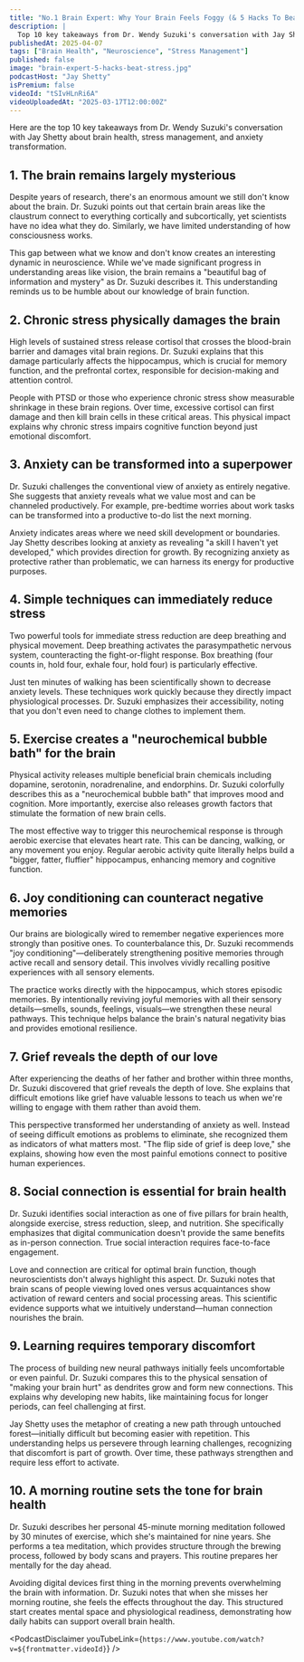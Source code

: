 ```yaml
---
title: "No.1 Brain Expert: Why Your Brain Feels Foggy (& 5 Hacks To Beat Stress )"
description: |
  Top 10 key takeaways from Dr. Wendy Suzuki's conversation with Jay Shetty about brain health, stress management, and anxiety transformation.
publishedAt: 2025-04-07
tags: ["Brain Health", "Neuroscience", "Stress Management"]
published: false
image: "brain-expert-5-hacks-beat-stress.jpg"
podcastHost: "Jay Shetty"
isPremium: false
videoId: "tSIvHLnRi6A"
videoUploadedAt: "2025-03-17T12:00:00Z"
---
```



<PodcastSummaryPageLayout frontmatter={frontmatter}>

Here are the top 10 key takeaways from Dr. Wendy Suzuki's conversation with Jay Shetty about brain health, stress management, and anxiety transformation.

## 1. The brain remains largely mysterious

Despite years of research, there's an enormous amount we still don't know about the brain. Dr. Suzuki points out that certain brain areas like the claustrum connect to everything cortically and subcortically, yet scientists have no idea what they do. Similarly, we have limited understanding of how consciousness works.

This gap between what we know and don't know creates an interesting dynamic in neuroscience. While we've made significant progress in understanding areas like vision, the brain remains a "beautiful bag of information and mystery" as Dr. Suzuki describes it. This understanding reminds us to be humble about our knowledge of brain function.

## 2. Chronic stress physically damages the brain

High levels of sustained stress release cortisol that crosses the blood-brain barrier and damages vital brain regions. Dr. Suzuki explains that this damage particularly affects the hippocampus, which is crucial for memory function, and the prefrontal cortex, responsible for decision-making and attention control.

People with PTSD or those who experience chronic stress show measurable shrinkage in these brain regions. Over time, excessive cortisol can first damage and then kill brain cells in these critical areas. This physical impact explains why chronic stress impairs cognitive function beyond just emotional discomfort.

## 3. Anxiety can be transformed into a superpower

Dr. Suzuki challenges the conventional view of anxiety as entirely negative. She suggests that anxiety reveals what we value most and can be channeled productively. For example, pre-bedtime worries about work tasks can be transformed into a productive to-do list the next morning.

Anxiety indicates areas where we need skill development or boundaries. Jay Shetty describes looking at anxiety as revealing "a skill I haven't yet developed," which provides direction for growth. By recognizing anxiety as protective rather than problematic, we can harness its energy for productive purposes.

## 4. Simple techniques can immediately reduce stress

Two powerful tools for immediate stress reduction are deep breathing and physical movement. Deep breathing activates the parasympathetic nervous system, counteracting the fight-or-flight response. Box breathing (four counts in, hold four, exhale four, hold four) is particularly effective.

Just ten minutes of walking has been scientifically shown to decrease anxiety levels. These techniques work quickly because they directly impact physiological processes. Dr. Suzuki emphasizes their accessibility, noting that you don't even need to change clothes to implement them.

## 5. Exercise creates a "neurochemical bubble bath" for the brain

Physical activity releases multiple beneficial brain chemicals including dopamine, serotonin, noradrenaline, and endorphins. Dr. Suzuki colorfully describes this as a "neurochemical bubble bath" that improves mood and cognition. More importantly, exercise also releases growth factors that stimulate the formation of new brain cells.

The most effective way to trigger this neurochemical response is through aerobic exercise that elevates heart rate. This can be dancing, walking, or any movement you enjoy. Regular aerobic activity quite literally helps build a "bigger, fatter, fluffier" hippocampus, enhancing memory and cognitive function.

## 6. Joy conditioning can counteract negative memories

Our brains are biologically wired to remember negative experiences more strongly than positive ones. To counterbalance this, Dr. Suzuki recommends "joy conditioning"—deliberately strengthening positive memories through active recall and sensory detail. This involves vividly recalling positive experiences with all sensory elements.

The practice works directly with the hippocampus, which stores episodic memories. By intentionally reviving joyful memories with all their sensory details—smells, sounds, feelings, visuals—we strengthen these neural pathways. This technique helps balance the brain's natural negativity bias and provides emotional resilience.

## 7. Grief reveals the depth of our love

After experiencing the deaths of her father and brother within three months, Dr. Suzuki discovered that grief reveals the depth of love. She explains that difficult emotions like grief have valuable lessons to teach us when we're willing to engage with them rather than avoid them.

This perspective transformed her understanding of anxiety as well. Instead of seeing difficult emotions as problems to eliminate, she recognized them as indicators of what matters most. "The flip side of grief is deep love," she explains, showing how even the most painful emotions connect to positive human experiences.

## 8. Social connection is essential for brain health

Dr. Suzuki identifies social interaction as one of five pillars for brain health, alongside exercise, stress reduction, sleep, and nutrition. She specifically emphasizes that digital communication doesn't provide the same benefits as in-person connection. True social interaction requires face-to-face engagement.

Love and connection are critical for optimal brain function, though neuroscientists don't always highlight this aspect. Dr. Suzuki notes that brain scans of people viewing loved ones versus acquaintances show activation of reward centers and social processing areas. This scientific evidence supports what we intuitively understand—human connection nourishes the brain.

## 9. Learning requires temporary discomfort

The process of building new neural pathways initially feels uncomfortable or even painful. Dr. Suzuki compares this to the physical sensation of "making your brain hurt" as dendrites grow and form new connections. This explains why developing new habits, like maintaining focus for longer periods, can feel challenging at first.

Jay Shetty uses the metaphor of creating a new path through untouched forest—initially difficult but becoming easier with repetition. This understanding helps us persevere through learning challenges, recognizing that discomfort is part of growth. Over time, these pathways strengthen and require less effort to activate.

## 10. A morning routine sets the tone for brain health

Dr. Suzuki describes her personal 45-minute morning meditation followed by 30 minutes of exercise, which she's maintained for nine years. She performs a tea meditation, which provides structure through the brewing process, followed by body scans and prayers. This routine prepares her mentally for the day ahead.

Avoiding digital devices first thing in the morning prevents overwhelming the brain with information. Dr. Suzuki notes that when she misses her morning routine, she feels the effects throughout the day. This structured start creates mental space and physiological readiness, demonstrating how daily habits can support overall brain health.

<PodcastDisclaimer
  youTubeLink={`https://www.youtube.com/watch?v=${frontmatter.videoId}`}
/>

</PodcastSummaryPageLayout>
